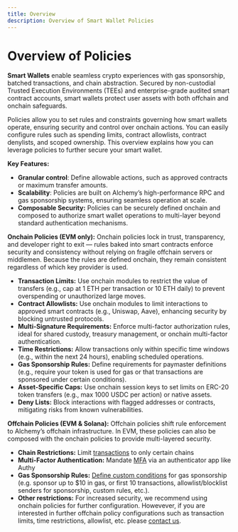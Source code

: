 ```yaml
---
title: Overview
description: Overview of Smart Wallet Policies
---
```


# Overview of Policies

**Smart Wallets** enable seamless crypto experiences with gas sponsorship, batched transactions, and chain abstraction. Secured by non-custodial Trusted Execution Environments (TEEs) and enterprise-grade audited smart contract accounts, smart wallets protect user assets with both offchain and onchain safeguards.

Policies allow you to set rules and constraints governing how smart wallets operate, ensuring security and control over onchain actions. You can easily configure rules such as spending limits, contract allowlists, contract denylists, and scoped ownership. This overview explains how you can leverage policies to further secure your smart wallet.

**Key Features:**

- **Granular control**: Define allowable actions, such as approved contracts or maximum transfer amounts.
- **Scalability**: Policies are built on Alchemy’s high-performance RPC and gas sponsorship systems, ensuring seamless operation at scale.
- **Composable Security:** Policies can be securely defined onchain and composed to authorize smart wallet operations to multi-layer beyond standard authentication mechanisms.

**Onchain Policies (EVM only):** Onchain policies lock in trust, transparency, and developer right to exit — rules baked into smart contracts enforce security and consistency without relying on fragile offchain servers or middlemen. Because the rules are defined onchain, they remain consistent regardless of which key provider is used.

- **Transaction Limits:** Use onchain modules to restrict the value of transfers (e.g., cap at 1 ETH per transaction or 10 ETH daily) to prevent overspending or unauthorized large moves.
- **Contract Allowlists:** Use onchain modules to limit interactions to approved smart contracts (e.g., Uniswap, Aave), enhancing security by blocking untrusted protocols.
- **Multi-Signature Requirements:** Enforce multi-factor authorization rules, ideal for shared custody, treasury management, or onchain multi-factor authentication.
- **Time Restrictions:** Allow transactions only within specific time windows (e.g., within the next 24 hours), enabling scheduled operations.
- **Gas Sponsorship Rules:** Define requirements for paymaster definitions (e.g., require your token is used for gas or that transactions are sponsored under certain conditions).
- **Asset-Specific Caps:** Use onchain session keys to set limits on ERC-20 token transfers (e.g., max 1000 USDC per action) or native assets.
- **Deny Lists:** Block interactions with flagged addresses or contracts, mitigating risks from known vulnerabilities.

**Offchain Policies (EVM & Solana):** Offchain policies shift rule enforcement to Alchemy’s offchain infrastructure. In EVM, these policies can also be composed with the onchain policies to provide multi-layered security.

- **Chain Restrictions:** Limit [transactions](/react/quickstart#2-get-your-alchemy-api-key) to only certain chains
- **Multi-Factor Authentication:** Mandate [MFA](/react/mfa/setup-mfa) via an authenticator app like Authy
- **Gas Sponsorship Rules:** [Define custom conditions](/react/sponsor-gas#create-a-gas-manager-policy) for gas sponsorship (e.g. sponsor up to $10 in gas, or first 10 transactions, allowlist/blocklist senders for sponsorship, custom rules, etc.).
- **Other restrictions:** For increased security, we recommend using onchain policies for further configuration. Howevever, if you are interested in further offchain policy configurations such as transaction limits, time restrictions, allowlist, etc. please [contact us](mailto:support@alchemy.com).
